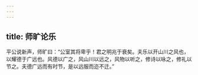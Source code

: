 ```yaml
---
---
---
```

title: 师旷论乐
---


平公说新声，师旷曰：“公室其将卑乎！君之明兆于衰矣。夫乐以开山川之风也，以耀德于广远也。风德以广之，风山川以远之，风物以听之，修诗以咏之，修礼以节之。夫德广远而有时节，是以远服而迩不迁。”

